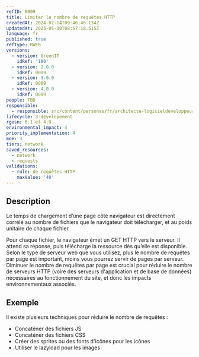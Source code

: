 ```yaml
---
refID: 0009
title: Limiter le nombre de requêtes HTTP
createdAt: 2024-02-14T09:46:46.134Z
updatedAt: 2025-05-30T08:57:18.515Z
language: fr
published: true
refType: RWEB
versions:
  - version: GreenIT
    idRef: '180'
  - version: 2.0.0
    idRef: 0009
  - version: 3.0.0
    idRef: 0009
  - version: 4.0.0
    idRef: 0009
people: TBD
responsible:
  - responsible: src/content/personas/fr/architecte-logicieldeveloppeur.mdx
lifecycle: 3-developement
rgesn: 6.1 et 4.9
environmental_impact: 4
priority_implementation: 4
moe: 3
tiers: network
saved_resources:
  - network
  - requests
validations:
  - rule: de requêtes HTTP
    maxValue: '40'
---
```


## Description

Le temps de chargement d’une page côté navigateur est directement corrélé au nombre de fichiers que le navigateur doit télécharger,
et au poids unitaire de chaque fichier.

Pour chaque fichier, le navigateur émet un GET HTTP vers le serveur. Il attend sa réponse, puis télécharge la ressource dès qu’elle est disponible. Selon le type de serveur web que vous utilisez,
plus le nombre de requêtes par page est important, moins vous pourrez servir de pages par serveur.
Diminuer le nombre de requêtes par page est crucial pour réduire le nombre de serveurs HTTP (voire des serveurs d'application et de base de données) nécessaires au fonctionnement du site,
et donc les impacts environnementaux associés.

## Exemple

Il existe plusieurs techniques pour réduire le nombre de requêtes :

* Concaténer des fichiers JS
* Concaténer des fichiers CSS
* Créer des sprites ou des fonts d'icônes pour les icônes
* Utiliser le lazyload pour les images
